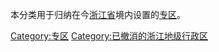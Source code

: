 本分类用于归纳在今[[浙江省|浙江省]]境内设置的[[专区|专区]]。

[[Category:专区|Category:专区]]
[[Category:已撤消的浙江地级行政区|Category:已撤消的浙江地级行政区]]
